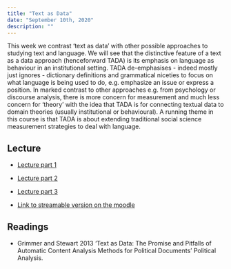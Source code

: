 ```yaml
---
title: "Text as Data"
date: "September 10th, 2020"
description: ""
---
```


This week we contrast 'text as data' with other possible approaches to
studying text and language. We will see that the distinctive feature
of a text as a data approach (henceforward TADA) is its emphasis on
language as behaviour in an institutional setting. TADA de-emphasises -
indeed mostly just ignores - dictionary definitions and grammatical niceties to
focus on what language is being used to do, e.g. emphasize an issue or
express a position. In marked contrast to  other approaches e.g. from
psychology or discourse analysis, there is more concern for measurement and
much less concern for 'theory' with the idea that TADA is for connecting
textual data to domain theories (usually institutional or behavioural).
A running theme in this course is that TADA is about extending traditional
social science measurement strategies to deal with language.

## Lecture

- [Lecture part 1](https://dl.conjugateprior.org/tada/tada-week1-1.mov)

- [Lecture part 2](https://dl.conjugateprior.org/tada/tada-week1-2.mov)

- [Lecture part 3](https://dl.conjugateprior.org/tada/tada-week1-3.mov)


- [Link to streamable version on the moodle](https://moodle.hertie-school.org/course/view.php?id=2500) 

## Readings

- Grimmer and Stewart 2013 'Text as Data: The Promise and Pitfalls of
  Automatic Content Analysis Methods for Political Documents' Political
  Analysis.

